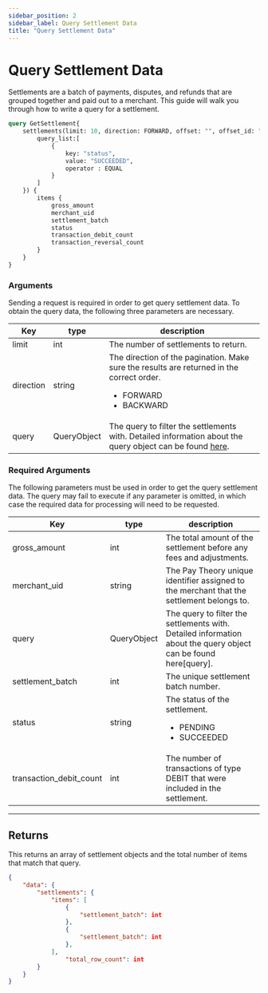 ```yaml
---
sidebar_position: 2
sidebar_label: Query Settlement Data
title: "Query Settlement Data"
---
```



# Query Settlement Data
Settlements are a batch of payments, disputes, and refunds that are grouped together and paid out to a merchant. This guide will walk you through how to write a query for a settlement.

```graphql title="GraphQL"
query GetSettlement{
    settlements(limit: 10, direction: FORWARD, offset: "", offset_id: "", query:{
        query_list:[
            {
                key: "status",
                value: "SUCCEEDED",
                operator : EQUAL
            }
        ]
    }) {
        items {
            gross_amount
            merchant_uid
            settlement_batch
            status
            transaction_debit_count
            transaction_reversal_count
        }
    }
}

```

### Arguments
Sending a request is required in order to get query settlement data. To obtain the query data, the following three parameters are necessary.

|Key                |type         |       description                     |
|-------------------|-------------|---------------------------------------|
|limit            |int        |The number of settlements to return.|
|direction        | string    | The direction of the pagination. Make sure the results are returned in the correct order.<ul><li>FORWARD</li><li>BACKWARD</li></ul>|
|query            |QueryObject | The query to filter the settlements with. Detailed information about the query object can be found [here](custom_query.mdx).|


### Required Arguments
The following parameters must be used in order to get the query settlement data. The query may fail to execute if any parameter is omitted, in which case the required data for processing will need to be requested.

|Key                |type         |       description                     |
|-------------------|-------------|---------------------------------------|
|gross_amount       |int        |The total amount of the settlement before any fees and adjustments. |
|merchant_uid       | string    | The Pay Theory unique identifier assigned to the merchant that the settlement belongs to.|
|query            |QueryObject | The query to filter the settlements with. Detailed information about the query object can be found here[query].|
|settlement_batch  |int     |The unique settlement batch number.|
|status           | string      |The status of the settlement.<ul><li>PENDING</li><li>SUCCEEDED</li></ul> |
|transaction_debit_count |int   | The number of transactions of type DEBIT that were included in the settlement.|


***

## Returns
This returns an array of settlement objects and the total number of items that match that query.

```JSON title="JSON"
{
    "data": {
        "settlements": {
            "items": [
                {
                    "settlement_batch": int
                },
                {
                    "settlement_batch": int
                },
            ],
                "total_row_count": int
        }
    }
}
```
